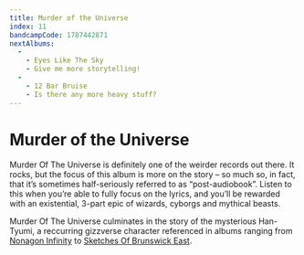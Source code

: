 ```yaml
---
title: Murder of the Universe
index: 11
bandcampCode: 1787442871
nextAlbums:
  -
    - Eyes Like The Sky
    - Give me more storytelling!
  -
    - 12 Bar Bruise
    - Is there any more heavy stuff?
---
```


# Murder of the Universe

Murder Of The Universe is definitely one of the weirder records out there. It rocks, but the focus of this album is more on the story – so much so, in fact, that it’s sometimes half-seriously referred to as “post-audiobook”. Listen to this when you’re able to fully focus on the lyrics, and you’ll be rewarded with an existential, 3-part epic of wizards, cyborgs and mythical beasts.

Murder Of The Universe culminates in the story of the mysterious Han-Tyumi, a reccurring gizzverse character referenced in albums ranging from [Nonagon Infinity](/albums/nonagon-infinity) to [Sketches Of Brunswick East](/albums/sketches-of-brunswick-east).